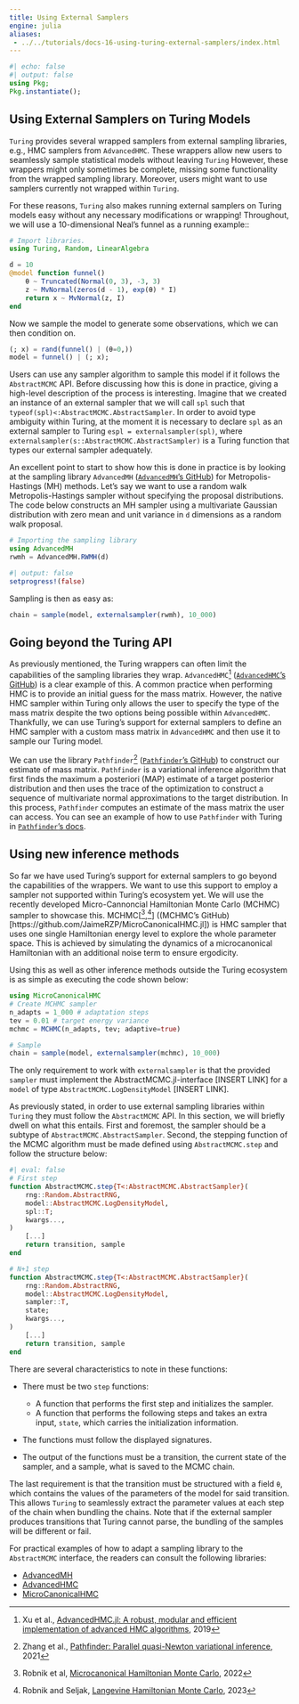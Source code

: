```yaml
---
title: Using External Samplers
engine: julia
aliases:
 - ../../tutorials/docs-16-using-turing-external-samplers/index.html
---
```


```julia
#| echo: false
#| output: false
using Pkg;
Pkg.instantiate();
```

## Using External Samplers on Turing Models

`Turing` provides several wrapped samplers from external sampling libraries, e.g., HMC samplers from `AdvancedHMC`.
These wrappers allow new users to seamlessly sample statistical models without leaving `Turing`
However, these wrappers might only sometimes be complete, missing some functionality from the wrapped sampling library.
Moreover, users might want to use samplers currently not wrapped within `Turing`.

For these reasons, `Turing` also makes running external samplers on Turing models easy without any necessary modifications or wrapping!
Throughout, we will use a 10-dimensional Neal's funnel as a running example::

```julia
# Import libraries.
using Turing, Random, LinearAlgebra

d = 10
@model function funnel()
    θ ~ Truncated(Normal(0, 3), -3, 3)
    z ~ MvNormal(zeros(d - 1), exp(θ) * I)
    return x ~ MvNormal(z, I)
end
```

Now we sample the model to generate some observations, which we can then condition on.

```julia
(; x) = rand(funnel() | (θ=0,))
model = funnel() | (; x);
```

Users can use any sampler algorithm to sample this model if it follows the `AbstractMCMC` API.
Before discussing how this is done in practice, giving a high-level description of the process is interesting.
Imagine that we created an instance of an external sampler that we will call `spl` such that `typeof(spl)<:AbstractMCMC.AbstractSampler`.
In order to avoid type ambiguity within Turing, at the moment it is necessary to declare `spl` as an external sampler to Turing `espl = externalsampler(spl)`, where `externalsampler(s::AbstractMCMC.AbstractSampler)` is a Turing function that types our external sampler adequately.

An excellent point to start to show how this is done in practice is by looking at the sampling library `AdvancedMH` ([`AdvancedMH`'s GitHub](https://github.com/TuringLang/AdvancedMH.jl)) for Metropolis-Hastings (MH) methods.
Let's say we want to use a random walk Metropolis-Hastings sampler without specifying the proposal distributions.
The code below constructs an MH sampler using a multivariate Gaussian distribution with zero mean and unit variance in `d` dimensions as a random walk proposal.

```julia
# Importing the sampling library
using AdvancedMH
rwmh = AdvancedMH.RWMH(d)
```

```julia
#| output: false
setprogress!(false)
```

Sampling is then as easy as:


```julia
chain = sample(model, externalsampler(rwmh), 10_000)
```

## Going beyond the Turing API

As previously mentioned, the Turing wrappers can often limit the capabilities of the sampling libraries they wrap.
`AdvancedHMC`[^1] ([`AdvancedHMC`'s GitHub](https://github.com/TuringLang/AdvancedHMC.jl)) is a clear example of this. A common practice when performing HMC is to provide an initial guess for the mass matrix.
However, the native HMC sampler within Turing only allows the user to specify the type of the mass matrix despite the two options being possible within `AdvancedHMC`.
Thankfully, we can use Turing's support for external samplers to define an HMC sampler with a custom mass matrix in `AdvancedHMC` and then use it to sample our Turing model.

We can use the library `Pathfinder`[^2] ([`Pathfinder`'s GitHub](https://github.com/mlcolab/Pathfinder.jl)) to construct our estimate of mass matrix.
`Pathfinder` is a variational inference algorithm that first finds the maximum a posteriori (MAP) estimate of a target posterior distribution and then uses the trace of the optimization to construct a sequence of multivariate normal approximations to the target distribution.
In this process, `Pathfinder` computes an estimate of the mass matrix the user can access.
You can see an example of how to use `Pathfinder` with Turing in [`Pathfinder`'s docs](https://mlcolab.github.io/Pathfinder.jl/stable/examples/turing/).

## Using new inference methods

So far we have used Turing's support for external samplers to go beyond the capabilities of the wrappers.
We want to use this support to employ a sampler not supported within Turing's ecosystem yet.
We will use the recently developed Micro-Cannoncial Hamiltonian Monte Carlo (MCHMC) sampler to showcase this.
MCHMC[[^3],[^4]] ((MCHMC's GitHub)[https://github.com/JaimeRZP/MicroCanonicalHMC.jl]) is HMC sampler that uses one single Hamiltonian energy level to explore the whole parameter space.
This is achieved by simulating the dynamics of a microcanonical Hamiltonian with an additional noise term to ensure ergodicity.

Using this as well as other inference methods outside the Turing ecosystem is as simple as executing the code shown below:

```julia
using MicroCanonicalHMC
# Create MCHMC sampler
n_adapts = 1_000 # adaptation steps
tev = 0.01 # target energy variance
mchmc = MCHMC(n_adapts, tev; adaptive=true)

# Sample
chain = sample(model, externalsampler(mchmc), 10_000)
```

The only requirement to work with `externalsampler` is that the provided `sampler` must implement the AbstractMCMC.jl-interface [INSERT LINK] for a `model` of type `AbstractMCMC.LogDensityModel` [INSERT LINK].

As previously stated, in order to use external sampling libraries within `Turing` they must follow the `AbstractMCMC` API.
In this section, we will briefly dwell on what this entails.
First and foremost, the sampler should be a subtype of `AbstractMCMC.AbstractSampler`.
Second, the stepping function of the MCMC algorithm must be made defined using `AbstractMCMC.step` and follow the structure below:

```julia
#| eval: false
# First step
function AbstractMCMC.step{T<:AbstractMCMC.AbstractSampler}(
    rng::Random.AbstractRNG,
    model::AbstractMCMC.LogDensityModel,
    spl::T;
    kwargs...,
)
    [...]
    return transition, sample
end

# N+1 step
function AbstractMCMC.step{T<:AbstractMCMC.AbstractSampler}(
    rng::Random.AbstractRNG,
    model::AbstractMCMC.LogDensityModel,
    sampler::T,
    state;
    kwargs...,
) 
    [...]
    return transition, sample
end
```

There are several characteristics to note in these functions:

  - There must be two `step` functions:
    
      + A function that performs the first step and initializes the sampler.
      + A function that performs the following steps and takes an extra input, `state`, which carries the initialization information.

  - The functions must follow the displayed signatures.
  - The output of the functions must be a transition, the current state of the sampler, and a sample, what is saved to the MCMC chain.

The last requirement is that the transition must be structured with a field `θ`, which contains the values of the parameters of the model for said transition.
This allows `Turing` to seamlessly extract the parameter values at each step of the chain when bundling the chains.
Note that if the external sampler produces transitions that Turing cannot parse, the bundling of the samples will be different or fail.

For practical examples of how to adapt a sampling library to the `AbstractMCMC` interface, the readers can consult the following libraries:

  - [AdvancedMH](https://github.com/TuringLang/AdvancedMH.jl/blob/458a602ac32a8514a117d4c671396a9ba8acbdab/src/mh-core.jl#L73-L115)
  - [AdvancedHMC](https://github.com/TuringLang/AdvancedHMC.jl/blob/762e55f894d142495a41a6eba0eed9201da0a600/src/abstractmcmc.jl#L102-L170)
  - [MicroCanonicalHMC](https://github.com/JaimeRZP/MicroCanonicalHMC.jl/blob/master/src/abstractmcmc.jl)


[^1]: Xu et al., [AdvancedHMC.jl: A robust, modular and efficient implementation of advanced HMC algorithms](http://proceedings.mlr.press/v118/xu20a/xu20a.pdf), 2019
[^2]: Zhang et al., [Pathfinder: Parallel quasi-Newton variational inference](https://arxiv.org/abs/2108.03782), 2021
[^3]: Robnik et al, [Microcanonical Hamiltonian Monte Carlo](https://arxiv.org/abs/2212.08549), 2022
[^4]: Robnik and Seljak, [Langevine Hamiltonian Monte Carlo](https://arxiv.org/abs/2303.18221), 2023
